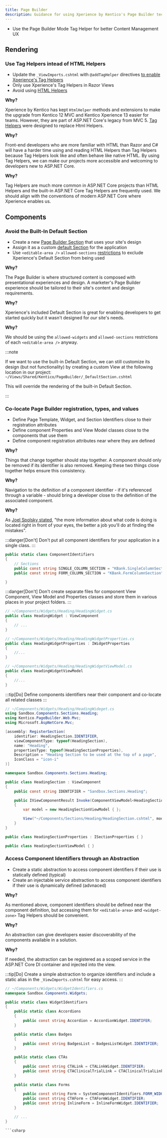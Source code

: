 ```yaml
---
title: Page Builder
description: Guidance for using Xperience by Kentico's Page Builder technology.
---
```



- Use the Page Builder Mode Tag Helper for better Content Management UX

## Rendering

### Use Tag Helpers intead of HTML Helpers

<Recommend />

- Update the `_ViewImports.cshtml` with `@addTagHelper` directives [to enable Xperience's Tag Helpers](https://docs.xperience.io/x/RofWCQ)
- Only use Xperience's Tag Helpers in Razor Views
- Avoid using [HTML Helpers](https://learn.microsoft.com/en-us/aspnet/mvc/overview/older-versions-1/views/creating-custom-html-helpers-cs)

**Why?**

Xperience by Kentico has kept `HtmlHelper` methods and extensions to make the upgrade from Kentico 12 MVC and Kentico Xperience 13 easier for teams.
However, they are part of ASP.NET Core's legacy from MVC 5.
[Tag Helpers](https://learn.microsoft.com/en-us/aspnet/core/mvc/views/tag-helpers/intro?view=aspnetcore-7.0) were designed to replace Html Helpers.

**Why?**

Front-end developers who are more familiar with HTML than Razor and C# will have a harder time using and reading HTML Helpers than Tag Helpers
because Tag Helpers look like and often behave like native HTML.
By using Tag Helpers, we can make our projects more accessible and welcoming to developers new to ASP.NET Core.

**Why?**

Tag Helpers are much more common in ASP.NET Core projects than HTML Helpers and the built-in ASP.NET Core Tag Helpers
are frequently used. We should align with the conventions of modern ASP.NET Core where Xperience enables us.

## Components

### Avoid the Built-In Default Section

<Suggest />

- Create a new [Page Builder Section](https://docs.xperience.io/x/9AWiCQ) that uses your site's design
- Assign it as a custom [default Section](https://docs.xperience.io/xp/developers-and-admins/development/builders/page-builder/sections-for-page-builder#SectionsforPageBuilder-Assignadefaultsection) for the application
- Use `<editable-area />` `allowed-sections` [restrictions](https://docs.xperience.io/xp/developers-and-admins/development/builders/page-builder/create-pages-with-editable-areas#Createpageswitheditableareas-Configureallowedcomponentsforeditableareas) to exclude Xperience's Default Section from being used

**Why?**

The Page Builder is where structured content is composed with presentational experiences and design.
A marketer's Page Builder experience should be tailored to their site's content and design requirements.

**Why?**

Xperience's included Default Section is great for enabling developers to get started quickly but it wasn't designed
for _our_ site's needs.

**Why?**

We should be using the `allowed-widgets` and `allowed-sections` restrictions of each `<editable-area />` anyway.

:::note

If we want to use the built-in Default Section, we can still customize its design (but not functionality)
by creating a custom View at the following location in our project: `~/Views/Shared/Kentico/PageBuilder/_DefaultSection.cshtml`

This will override the rendering of the built-in Default Section.

:::

### Co-locate Page Builder registration, types, and values

<Recommend />

- Define Page Template, Widget, and Section Identifiers close to their registration attributes
- Define component Properties and View Model classes close to the components that use them
- Define component registration attributes near where they are defined

**Why?**

Things that change together should stay together. A component should only be removed if its identifier is also removed.
Keeping these two things close together helps ensure this consistency.

**Why?**

Navigation to the definition of a component identifier - if it's referenced through a variable -
should bring a developer close to the definition of the associated component.

**Why?**

As [Joel Spolsky stated](https://www.joelonsoftware.com/2005/05/11/making-wrong-code-look-wrong/),
"the more information about what code is doing is located right in front of your eyes, the better a job you'll do at finding the mistakes".

:::danger[Don't]
Don't put all component identifiers for your application in a single class.
:::

```csharp
public static class ComponentIdentifiers
{
    // Sections
    public const string SINGLE_COLUMN_SECTION = "KBank.SingleColumnSection";
    public const string FORM_COLUMN_SECTION = "KBank.FormColumnSection";

}
```

:::danger[Don't]
Don't create separate files for component View Component, View Model and Properties classes
and store them in various places in your project folders.
:::

```csharp
// ~/Components/Widgets/Heading/HeadingWidget.cs
public class HeadingWidget : ViewComponent
{
    // ...
}

// ~/Components/Widgets/Heading/HeadingWidgetProperties.cs
public class HeadingWidgetProperties : IWidgetProperties
{
    //...
}

// ~/Components/Widgets/Heading/HeadingWidgetViewModel.cs
public class HeadingWidgetViewModel
{
    //...
}
```

:::tip[Do]
Define components identifiers near their component and co-locate all related classes
:::

```csharp
// ~/Components/Widgets/Heading/HeadingWideget.cs
using Sandbox.Components.Sections.Heading;
using Kentico.PageBuilder.Web.Mvc;
using Microsoft.AspNetCore.Mvc;

[assembly: RegisterSection(
    identifier: HeadingSection.IDENTIFIER,
    viewComponentType: typeof(HeadingSection),
    name: "Heading",
    propertiesType: typeof(HeadingSectionProperties),
    Description = "Heading Section to be used at the top of a page",
    IconClass = "icon-i"
)]

namespace Sandbox.Components.Sections.Heading;

public class HeadingSection : ViewComponent
{
    public const string IDENTIFIER = "Sandbox.Sections.Heading";

    public IViewComponentResult Invoke(ComponentViewModel<HeadingSectionProperties> vm)
    {
        var model = new HeadingSectionViewModel { };

        View("~/Components/Sections/Heading/HeadingSection.cshtml", model);
    }
}

public class HeadingSectionProperties : ISectionProperties { }

public class HeadingSectionViewModel { }
```

### Access Component Identifiers through an Abstraction

<Suggest />

- Create a static abstraction to access component identifiers if their use is statically defined (typical)
- Create an injectable service abstraction to access component identifiers if their use is dynamically defined (advnaced)

**Why?**

As mentioned above, component identifiers should be defined near the component definition, but accessing them
for `<editable-area>` and `<widget-zone>` Tag Helpers should be convenient.

**Why?**

An abstraction can give developers easier discoverability of the components available in a solution.

**Why?**

If needed, the abstraction can be registered as a scoped service in the ASP.NET Core DI container
and injected into the view.

:::tip[Do]
Create a simple abstraction to organize identifiers and include a static alias in the `_ViewImports.cshtml`
for easy access.
:::

````csharp
// ~/Components/Widgets/WidgetIdentifiers.cs
namespace Sandbox.Components.Widgets;

public static class WidgetIdentifiers
{
    public static class Accordions
    {
        public const string Accordion = AccordionWidget.IDENTIFER;
    }

    public static class Badges
    {
        public const string BadgesList = BadgesListWidget.IDENTIFIER;
    }

    public static class CTAs
    {
        public const string CTALink = CTALinkWidget.IDENTIFIER;
        public const string CTAClinicalTrialLink = CTAClinicalTrialLinkWidget.IDENTIFIER;
    }

    public static class Forms
    {
        public const string Form = SystemComponentIdentifiers.FORM_WIDGET_IDENTIFIER;
        public const string CTAForm = CTAFormWidget.IDENTIFIER;
        public const string InlineForm = InlineFormWidget.IDENTIFIER;
    }

    // ...
}

```csharp

````

```

```
